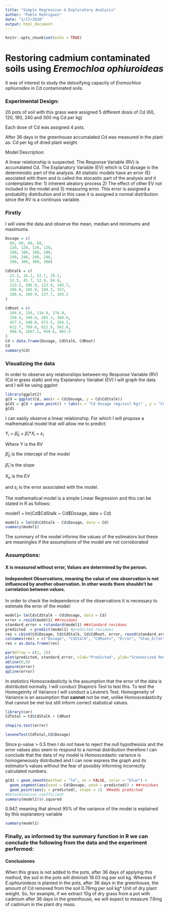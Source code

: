 ---
title: "Simple Regression & Exploratory Analysis"
author: "Pablo Rodriguez"
date: "1/17/2020"
output: html_document
---

```{r setup, include=FALSE}
knitr::opts_chunk$set(echo = TRUE)
```

# Restoring cadmium contaminated soils using *Eremochloa ophiuroideas*

It was of interest to study the detoxifying capacity of *Eremochloa ophiuroides* in Cd contaminated soils.

### Experimental Design:

20 pots of soil with this grass were assigned 5 different dosis of Cd (60, 120, 180, 240 and 300 mg Cd per kg)

Each dose of Cd was assigned 4 pots.

After 36 days in the greenhouse accumalated Cd was measured in the plant as: Cd per kg of dried plant weight.

Model Description:

A linear relationship is suspected. The Response Variable (RV) is accumalated Cd. The Explanatory Variable (EV) which is Cd dosage is the deterministic part of the analysis. All statistic models have an error (E) asociated with them and is called the stocastic part of the analysis and it contemplates the: 1) inherent aleatory process 2) The effect of other EV not included in the model and 3) measuring error. This error is assigned a probability distribution and in this case it is assigned a normal distribution since the RV is a continuos variable.

### Firstly
I will view the data and observe the mean, median and minimums and maximums. 
```{r}
Dosage = c(
  60, 60, 60, 60,
  120, 120, 120, 120,
  180, 180, 180, 180,
  240, 240, 240, 240,
  300, 300, 300, 300)

CdStalk = c(
  23.2, 16.2, 52.7, 29.1,
  52.5, 45.7, 52.9, 84.9,
  123.5, 106.9, 123.9, 145.7,
  166.8, 165.9, 184.3, 157,
  208.4, 189.9, 217.7, 193.2
)

CdRoot = c(
  104.6, 156, 114.9, 176.9,
  258.4, 340.9, 205.3, 366.8,
  457.5, 540.8, 472.5, 294.3, 
  612.7, 789.6, 622.9, 562.6, 
  988.9, 1067.1, 959.6, 962.9
)
Cd = data.frame(Dosage, CdStalk, CdRoot)
Cd
summary(Cd)
```

### Visualizing the data

In order to observe any relationships between my Response Variable (RV) (Cd in grass stalk) and my Explanatory Variabel (EV) I will graph the data and I
will be using ggplot:

```{r pressure, echo=FALSE}
library(ggplot2)
gCd = ggplot(Cd, aes(x = Cd$Dosage, y = Cd$CdStalk))
gCd1 = gCd + geom_point() + labs(x = "Cd Dosage (mg/soil Kg)" , y = "Cd in Stalk (mg/ g Dry Weight)", title = "Absorbtion of Cd by the stalk of E.ophiuroides")
gCd1
```

I can easily observe a linear relationship. For which I will propose a mathematical model that will allow me to predict:

Y$_{i}$ = $\hat{\beta}$$_{0}$ + $\hat{\beta}$$_{1}$*$X_{i}$ + $\varepsilon$$_{i}$

Where Y is the RV

$\hat{\beta}$$_{0}$ is the intercept of the model

$\hat{\beta}$$_{1}$ is the slope

$X_{n}$ is the EV

and $\varepsilon$$_{i}$ is the error associated with the model. 

The mathematical model is a simple Linear Regression and this can be stated in R as follows:

model1 = lm(Cd\$CdStalk ~ Cd\$Dosage, data = Cd)
```{r}
model1 = lm(Cd$CdStalk ~ Cd$Dosage, data = Cd)
summary(model1)
```

The summary of the model informs the values of the estimators but these are meaningles if the assumptions of the model are not corroborated

### Assumptions:

#### X is measured without error, Values are determined by the person.

#### Independent Observations, meaning the value of one observation is not influenced by another observation. In other words there shouldn't be correlation between values.

In order to check the independence of the observations it is necessary to estimate the error of the model:

```{r echo = FALSE}
model1= lm(Cd$CdStalk ~ Cd$Dosage, data = Cd)
error = resid(model1) ##residues
standard_error = rstandard(model1) ##standard residues
predicted  = predict(model1) #predicted residues
res = cbind(Cd$Dosage, Cd$CdStalk, Cd$CdRoot, error, round(standard_error,2), predicted)
colnames(res) = c("Dosage", "CdStalk", "CdRoots", "Error", "Stan_Error", "Predicted")
res = as.data.frame(res)
```

```{r echo = TRUE}
par(mfrow = c(1, 2))
plot(predicted, standard_error, xlab="Predicted", ylab="Standarized Residues",main="Dispersion graph" )
abline(0,0)
qqnorm(error)
qqline(error)
```

In statistics Homoscedasticity is the assumption that the error of the data is distributed normally. I will conduct Shapiro's Test to test this. To test the Homogeinity of Variance I will conduct a Levene's Test. Homogeneity of Variance is an assumption that **cannot** not be met, unlike Homoscedasticity that cannot be met but still inform correct statistical values. 
```{r echo = FALSE}
library(car)
CdTotal = Cd$CdStalk + CdRoot
```
```{r echo = TRUE}
shapiro.test(error)

leveneTest(CdTotal,Cd$Dosage)

```

Since p-value > 0.5 then I do not have to reject the null hypothesisis and the error values also seem to respond to a normal distribution therefore I can conclude that the data of my model is Homoscedastic variance is homogeneously distributed and I can now express the graph and its estimator's values without the fear of possibly informing incorrectly calculated numbers.

```{r echo = TRUE}
gCd1 + geom_smooth(method = "lm", se = FALSE, color = "blue") +
  geom_segment(aes(xend = Cd$Dosage, yend = predicted)) + ##residues
  geom_point(aes(y = predicted), shape = 1)  ##adds predicted
#Determination coefficient
summary(model1)$r.squared
```

0.947, meaning that almost 95% of the variance of the model is explained by this explanatory variable

```{r}
summary(model1)
```

### Finally, as informed by the summary function in R we can conclude the following from the data and the experiment performed:

#### Conclusiones

When this grass is not added to the pots, after 36 days of applying this method, the soil in the pots will diminish 19.03 mg per soil kg. Whereas if *E.ophiuroideas* is planted in the pots, after 36 days in the greenhouse, the amount of Cd removed from the soil 0.76mg per soil kg* Unit of dry plant weight. So, for example, if we extract 10g of dry grass from a pot with cadmium after 36 days in the greenhouse, we will expect to measure 7.6mg of cadmium in the plant dry mass. 
